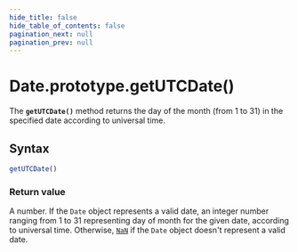 ```yaml
---
hide_title: false
hide_table_of_contents: false
pagination_next: null
pagination_prev: null
---
```

# Date.prototype.getUTCDate()

The **`getUTCDate()`** method returns the day of the month (from
1 to 31) in the specified date according to universal time.

## Syntax

```js
getUTCDate()
```

### Return value

A number.
If the `Date` object represents a valid date, an integer number ranging from 1 to 31
representing day of month for the given date, according to universal time.
Otherwise, [`NaN`](https://developer.mozilla.org/docs/Web/JavaScript/Reference/Global_Objects/Number/NaN)
if the `Date` object doesn't represent a valid date.
